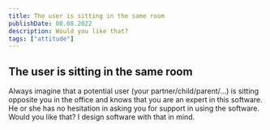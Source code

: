 ```yaml
---
title: The user is sitting in the same room
publishDate: 08.08.2022
description: Would you like that?
tags: ["attitude"]
---
```

## The user is sitting in the same room

Always imagine that a potential user (your partner/child/parent/...) is sitting opposite you in the office and knows that you are an expert in this software. 
He or she has no hesitation in asking you for support in using the software. Would you like that? I design software with that in mind.